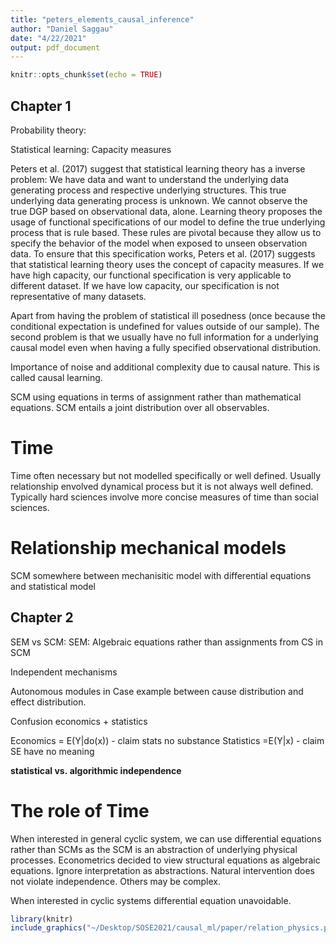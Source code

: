 ```yaml
---
title: "peters_elements_causal_inference"
author: "Daniel Saggau"
date: "4/22/2021"
output: pdf_document
---
```


```r
knitr::opts_chunk$set(echo = TRUE)
```

## Chapter 1 

Probability theory: 

Statistical learning: Capacity measures

Peters et al. (2017) suggest that statistical learning theory has a inverse problem: We have data and want to understand the underlying data generating process and respective underlying structures. 
This true underlying data generating process is unknown.
We cannot observe the true DGP based on observational data, alone.
Learning theory proposes the usage of functional specifications of our model to define the true underlying process that is rule based.
These rules are pivotal because they allow us to specify the behavior of the model when exposed to unseen observation data.
To ensure that this specification works, Peters et al. (2017) suggests that statistical learning theory uses the concept of capacity measures. 
If we have high capacity, our functional specification is very applicable to different dataset.
If we have low capacity, our specification is not representative of many datasets. 

Apart from having the problem of statistical ill posedness (once because the conditional expectation is undefined for values outside of our sample). 
The second problem is that we usually have no full information for a underlying causal model even when having a fully specified observational distribution.

Importance of noise and additional complexity due to causal nature. 
This is called causal learning.

SCM using equations in terms of assignment rather than mathematical equations.
SCM entails a joint distribution over all observables. 

# Time 

Time often necessary but not modelled specifically or well defined. 
Usually relationship envolved dynamical process but it is not always well defined.
Typically hard sciences involve more concise measures of time than social sciences. 

# Relationship mechanical models 

SCM somewhere between mechanisitic model with differential equations and statistical model 

## Chapter 2

SEM vs SCM: SEM: Algebraic equations rather than assignments from CS in SCM

Independent mechanisms

Autonomous modules
in Case example between cause distribution and effect distribution.

Confusion economics + statistics 

Economics = E(Y|do(x)) - claim stats no substance 
Statistics =E(Y|x) - claim SE have no meaning 

**statistical vs. algorithmic independence**

# The role of Time

When interested in general cyclic system, we can use differential equations rather than SCMs as the SCM is an abstraction of underlying physical processes. 
Econometrics decided to view structural equations as algebraic equations.
Ignore interpretation as abstractions.
Natural intervention does not violate independence. 
Others may be complex.

When interested in cyclic systems differential equation unavoidable. 


```r
library(knitr)
include_graphics("~/Desktop/SOSE2021/causal_ml/paper/relation_physics.png")
```

